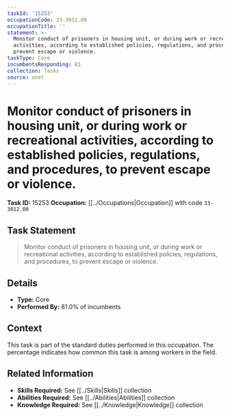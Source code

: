 ```yaml
---
taskId: '15253'
occupationCode: 33-3012.00
occupationTitle: ''
statement: >-
  Monitor conduct of prisoners in housing unit, or during work or recreational
  activities, according to established policies, regulations, and procedures, to
  prevent escape or violence.
taskType: Core
incumbentsResponding: 81
collection: Tasks
source: onet
---
```

# Monitor conduct of prisoners in housing unit, or during work or recreational activities, according to established policies, regulations, and procedures, to prevent escape or violence.

**Task ID:** 15253
**Occupation:** [[../Occupations|Occupation]] with code `33-3012.00`

## Task Statement

> Monitor conduct of prisoners in housing unit, or during work or recreational activities, according to established policies, regulations, and procedures, to prevent escape or violence.

## Details

- **Type:** Core
- **Performed By:** 81.0% of incumbents

## Context

This task is part of the standard duties performed in this occupation. The percentage indicates how common this task is among workers in the field.

## Related Information

- **Skills Required:** See [[../Skills|Skills]] collection
- **Abilities Required:** See [[../Abilities|Abilities]] collection
- **Knowledge Required:** See [[../Knowledge|Knowledge]] collection
